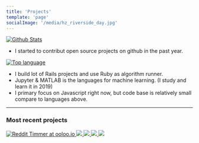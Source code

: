 ```yaml
---
title: 'Projects'
template: 'page'
socialImage: '/media/hz_riverside_day.jpg'
---
```


[![Github Stats](https://get-github-stats.vercel.app/api?username=kelvin8773&show_icons=true)](https://github.com/kelvin8773)

- I started to contribut open source projects on github in the past year.

[![Top language](https://get-github-stats.vercel.app/api/top-langs/?username=kelvin8773)](https://github.com/kelvin8773)

- I build lot of Rails projects and use Ruby as algorithm runner.
- Jupyter & MATLAB is the languages for machine learning. (I study and learn it in 2019)
- I primary focus on Javascript right now, but code base is relatively small compare to languages above.

---

### Most recent projects

<div className="project-list">
  <a
    className="project"
    href="https://github.com/ooloo-io/reddit-timer-kelvin8773"
  >
    <img
      src="https://get-github-stats.vercel.app/api/pin/?username=ooloo-io&repo=reddit-timer-kelvin8773"
      alt="Reddit Timmer at ooloo.io"
    />
  </a>
  <a
    className="project"
    href="https://github.com/kelvin8773/react-test-examples"
  >
    <img src="https://get-github-stats.vercel.app/api/pin/?username=kelvin8773&repo=react-test-examples" />
  </a>
  <a className="project" href="https://github.com/kelvin8773/your-fitness">
    <img src="https://get-github-stats.vercel.app/api/pin/?username=kelvin8773&repo=your-fitness" />
  </a>
  <a className="project" href="https://github.com/kelvin8773/odin-weather-app">
    <img src="https://get-github-stats.vercel.app/api/pin/?username=kelvin8773&repo=odin-weather-app" />
  </a>
  <a className="project" href="https://github.com/kelvin8773/social-net">
    <img src="https://get-github-stats.vercel.app/api/pin/?username=kelvin8773&repo=social-net" />
  </a>
</div>
